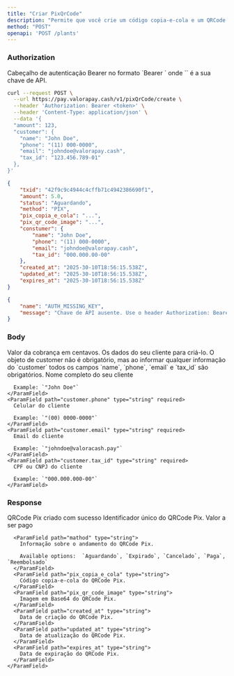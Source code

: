 ```yaml
---
title: "Criar PixQrCode"
description: "Permite que você crie um código copia-e-cola e um QRCode Pix para seu cliente fazer o pagamento."
method: "POST"
openapi: 'POST /plants'
---
```


### Authorization

<ParamField path="Authorization" type="header" type="string" required>
  Cabeçalho de autenticação Bearer no formato `Bearer <api-key>` onde `<api-key>` é a sua chave de API.
</ParamField>

<RequestExample>

```bash Criar QRCode PIX
curl --request POST \
  --url https://pay.valorapay.cash/v1/pixQrCode/create \
  --header 'Authorization: Bearer <token>' \
  --header 'Content-Type: application/json' \
  --data '{
  "amount": 123,
  "customer": {
    "name": "John Doe",
    "phone": "(11) 000-0000",
    "email": "johndoe@valorapay.cash",
    "tax_id": "123.456.789-01"
  },
}'
```

</RequestExample>

<ResponseExample>

```json 200
{ 
	"txid": "42f9c9c4944c4cffb71c4942386690f1",
	"amount": 5.0,
	"status": "Aguardando",
	"method": "PIX",
	"pix_copia_e_cola": "...",
	"pix_qr_code_image": "...",
	"constumer": {
		"name": "John Doe",
		"phone": "(11) 000-0000",
		"email": "johndoe@valorapay.cash",
		"tax_id": "000.000.00-00"
	},
	"created_at": "2025-30-10T18:56:15.538Z",
	"updated_at": "2025-30-10T18:56:15.538Z",
	"expires_at": "2025-30-10T18:56:15.538Z"
}
```


```json 401
{
	"name": "AUTH_MISSING_KEY",
	"message": "Chave de API ausente. Use o header Authorization: Bearer <API_KEY>."
}
```

</ResponseExample>

### Body

<ParamField path="amount" type="number" required>
  Valor da cobrança em centavos.
</ParamField>

<ParamField path=" customer" type="object" required>
  Os dados do seu cliente para criá-lo. O objeto de customer não é obrigatório, mas ao informar qualquer informação do `customer` todos os campos `name`, `phone`, `email` e `tax_id` são obrigatórios.

  <Accordion title="Child attributes">
    <ParamField path="customer.name" type="string" required>
      Nome completo do seu cliente

      Example: `"John Doe"`
    </ParamField>
    <ParamField path="customer.phone" type="string" required>
      Celular do cliente

      Example: `"(00) 0000-0000"`
    </ParamField>
    <ParamField path="customer.email" type="string" required>
      Email do cliente

      Example: `"johndoe@valoracash.pay"`
    </ParamField>
    <ParamField path="customer.tax_id" type="string" required>
      CPF ou CNPJ do cliente

      Example: `"000.000.000-00"`
    </ParamField>
  </Accordion>
</ParamField>

### Response

<ParamField path="response" type="object">
  QRCode Pix criado com sucesso

  <Accordion title="Child attributes">
    <ParamField path="txid" type="string">
      Identificador único do QRCode Pix.
    </ParamField>
    <ParamField path="amount" type="string">
      Valor a ser pago

      <ParamField path="mathod" type="string">
        Informação sobre o andamento do QRCode Pix.

        Available options:  `Aguardando`, `Expirado`, `Cancelado`, `Paga`, `Reembolsado`
      </ParamField>
      <ParamField path="pix_copia_e_cola" type="string">
        Código copia-e-cola do QRCode Pix.
      </ParamField>
      <ParamField path="pix_qr_code_image" type="string">
        Imagem em Base64 do QRCode Pix.
      </ParamField>
      <ParamField path="created_at" type="string">
        Data de criação do QRCode Pix.
      </ParamField>
      <ParamField path="updated_at" type="string">
        Data de atualização do QRCode Pix.
      </ParamField>
      <ParamField path="expires_at" type="string">
        Data de expiração do QRCode Pix.
      </ParamField>
    </ParamField>
  </Accordion>
</ParamField>

<ParamField path="error" type="null">
  
</ParamField>